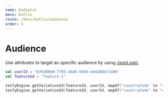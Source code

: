 ```yaml
---
name: Audience
menu: Kotlin
route: /docs/kotlin/audience
order: 4
---
```


# Audience

Use attributes to target an specific audience by using [JsonLogic](http://jsonlogic.com/).

```kt
val userId = "676380e0-7793-44d6-9169-eb4208e17a86"
val featureId = "feature-1"

tesfyEngine.getVariationId(featureId, userId, mapOf("countryCode" to "ve")) // "0"
tesfyEngine.getVariationId(featureId, userId, mapOf("countryCode" to "us")) // null
```
